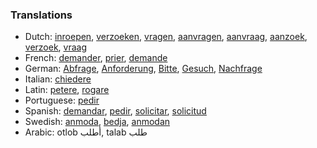 ===Translations===

*Dutch: [[inroepen]], [[verzoeken]], [[vragen]], [[aanvragen]], [[aanvraag]], [[aanzoek]], [[verzoek]], [[vraag]]
*French: [[demander]], [[prier]], [[demande]]
*German: [[Abfrage]], [[Anforderung]], [[Bitte]], [[Gesuch]], [[Nachfrage]]
*Italian: [[chiedere]]
*Latin: [[petere]], [[rogare]]
*Portuguese: [[pedir]]
*Spanish: [[demandar]], [[pedir]], [[solicitar]], [[solicitud]]
*Swedish: [[anmoda]], [[bedja]], [[anmodan]]
*Arabic: otlob أطلب, talab طلب